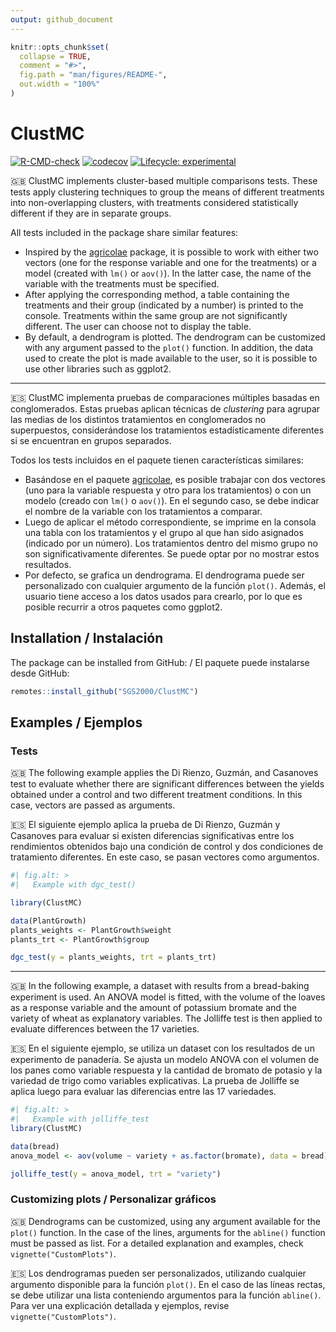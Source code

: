```yaml
---
output: github_document
---
```


<!-- README.md is generated from README.Rmd. Please edit that file -->

```r
knitr::opts_chunk$set(
  collapse = TRUE,
  comment = "#>",
  fig.path = "man/figures/README-",
  out.width = "100%"
)
```

# ClustMC

<!-- badges: start -->

[![R-CMD-check](https://github.com/SGS2000/ClustMC/actions/workflows/R-CMD-check.yaml/badge.svg)](https://github.com/SGS2000/ClustMC/actions/workflows/R-CMD-check.yaml) [![codecov](https://codecov.io/gh/SGS2000/ClustMC/branch/master/graph/badge.svg)](https://app.codecov.io/gh/SGS2000/ClustMC) [![Lifecycle: experimental](https://img.shields.io/badge/lifecycle-experimental-orange.svg)](https://lifecycle.r-lib.org/articles/stages.html#experimental)

<!-- badges: end -->

🇬🇧 ClustMC implements cluster-based multiple comparisons tests. These tests apply clustering techniques to group the means of different treatments into non-overlapping clusters, with treatments considered statistically different if they are in separate groups.

All tests included in the package share similar features:

-   Inspired by the [agricolae](https://myaseen208.com/agricolae/) package, it is possible to work with either two vectors (one for the response variable and one for the treatments) or a model (created with `lm()` or `aov()`). In the latter case, the name of the variable with the treatments must be specified.
-   After applying the corresponding method, a table containing the treatments and their group (indicated by a number) is printed to the console. Treatments within the same group are not significantly different. The user can choose not to display the table.
-   By default, a dendrogram is plotted. The dendrogram can be customized with any argument passed to the `plot()` function. In addition, the data used to create the plot is made available to the user, so it is possible to use other libraries such as ggplot2.  

------------------------------------------------------------------------

🇪🇸 ClustMC implementa pruebas de comparaciones múltiples basadas en conglomerados. Estas pruebas aplican técnicas de *clustering* para agrupar las medias de los distintos tratamientos en conglomerados no superpuestos, considerándose los tratamientos estadísticamente diferentes si se encuentran en grupos separados.

Todos los tests incluidos en el paquete tienen características similares:

-   Basándose en el paquete [agricolae](https://myaseen208.com/agricolae/), es posible trabajar con dos vectores (uno para la variable respuesta y otro para los tratamientos) o con un modelo (creado con `lm()` o `aov()`). En el segundo caso, se debe indicar el nombre de la variable con los tratamientos a comparar.
-   Luego de aplicar el método correspondiente, se imprime en la consola una tabla con los tratamientos y el grupo al que han sido asignados (indicado por un número). Los tratamientos dentro del mismo grupo no son significativamente diferentes. Se puede optar por no mostrar estos resultados.
-   Por defecto, se grafica un dendrograma. El dendrograma puede ser personalizado con cualquier argumento de la función `plot()`. Además, el usuario tiene acceso a los datos usados para crearlo, por lo que es posible recurrir a otros paquetes como ggplot2.


## Installation / Instalación

The package can be installed from GitHub: / El paquete puede instalarse desde GitHub:

``` r
remotes::install_github("SGS2000/ClustMC")
```

## Examples / Ejemplos

### Tests

🇬🇧 The following example applies the Di Rienzo, Guzmán, and Casanoves test to evaluate whether there are significant differences between the yields obtained under a control and two different treatment conditions. In this case, vectors are passed as arguments.

🇪🇸 El siguiente ejemplo aplica la prueba de Di Rienzo, Guzmán y Casanoves para evaluar si existen diferencias significativas entre los rendimientos obtenidos bajo una condición de control y dos condiciones de tratamiento diferentes. En este caso, se pasan vectores como argumentos.

```r
#| fig.alt: >
#|   Example with dgc_test()

library(ClustMC)

data(PlantGrowth)
plants_weights <- PlantGrowth$weight
plants_trt <- PlantGrowth$group

dgc_test(y = plants_weights, trt = plants_trt)
```

------------------------------------------------------------------------

🇬🇧 In the following example, a dataset with results from a bread-baking experiment is used. An ANOVA model is fitted, with the volume of the loaves as a response variable and the amount of potassium bromate and the variety of wheat as explanatory variables. The Jolliffe test is then applied to evaluate differences between the 17 varieties.


🇪🇸 En el siguiente ejemplo, se utiliza un dataset con los resultados de un experimento de panadería. Se ajusta un modelo ANOVA con el volumen de los panes como variable respuesta y la cantidad de bromato de potasio y la variedad de trigo como variables explicativas. La prueba de Jolliffe se aplica luego para evaluar las diferencias entre las 17 variedades.

```r
#| fig.alt: >
#|   Example with jolliffe_test
library(ClustMC)

data(bread)
anova_model <- aov(volume ~ variety + as.factor(bromate), data = bread)

jolliffe_test(y = anova_model, trt = "variety")
```

### Customizing plots / Personalizar gráficos
🇬🇧 Dendrograms can be customized, using any argument available for the `plot()` function. In the case of the lines, arguments for the `abline()` function must be passed as list. For a detailed explanation and examples, check `vignette("CustomPlots")`.

🇪🇸 Los dendrogramas pueden ser personalizados, utilizando cualquier argumento disponible para la función `plot()`. En el caso de las líneas rectas, se debe utilizar una lista conteniendo argumentos para la función `abline()`. Para ver una explicación detallada y ejemplos, revise `vignette("CustomPlots")`.
